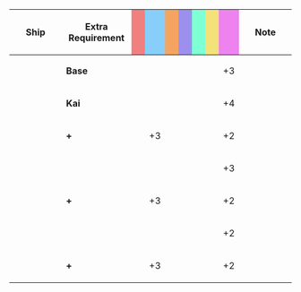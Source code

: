 {|class="wikitable" style="width:100%; text-align: center; vertical-align: middle;"
|-
! style="width: 20%;" | Ship
! style="width: 25%;" | Extra Requirement
! style="width: 5%; background-color: lightcoral;" | {{Firepower}}
! style="width: 5%; background-color: lightskyblue;" | {{Torpedo}}
! style="width: 5%; background-color: sandybrown;" | {{AA}}
! style="width: 5%; background-color: #9C8FEE;" | {{ASW}}
! style="width: 5%; background-color: #7fffd4;" | {{LOS}}
! style="width: 5%; background-color: #F2E279;" | {{Armor}}
! style="width: 5%; background-color: violet;" | {{Evasion}}
! style="width: 20%;" | Note
|-
! rowspan="3"|{{ShipLink|I-47|I-47/Kai|text=I-47}}
| style="text-align:left;" | '''Base'''
| || || || || || || +3
| rowspan="3" style="text-align:left;" |
|-
| style="text-align:left;" | '''Kai'''
| || || || || || || +4
|-
| style="text-align:left;" | '''+ {{EquipmentLink|Late Model Bow Torpedo Mount (6 tubes)|Skilled Sonar Personnel + Late Model Bow Torpedo Mount (6 tubes)|Late Model 53cm Bow Torpedo Mount (8 tubes)|text=Late Model Bow Torpedo}}'''
| || +3 || || || || || +2
|-
! rowspan="2"|{{ShipLink|I-400|I-401|text=I-400 Class}}
| style="text-align:left;" | 
| || || || || || || +3
| rowspan="2" style="text-align:left;" |
|-
| style="text-align:left;" | '''+ {{EquipmentLink|Late Model Bow Torpedo Mount (6 tubes)|Skilled Sonar Personnel + Late Model Bow Torpedo Mount (6 tubes)|Late Model 53cm Bow Torpedo Mount (8 tubes)|text=Late Model Bow Torpedo}}'''
| || +3 || || || || || +2
|-
! rowspan="2"| {{ShipLink|I-58}}
| style="text-align:left;" | 
| || || || || || || +2
| rowspan="2" style="text-align:left;" |
|-
| style="text-align:left;" | '''+ {{EquipmentLink|Late Model Bow Torpedo Mount (6 tubes)|Skilled Sonar Personnel + Late Model Bow Torpedo Mount (6 tubes)|Late Model 53cm Bow Torpedo Mount (8 tubes)|text=Late Model Bow Torpedo}}'''
| || +3 || || || || || +2
|}
